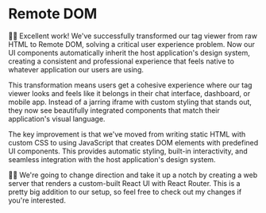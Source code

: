# Remote DOM

👨‍💼 Excellent work! We've successfully transformed our tag viewer from raw HTML to Remote DOM, solving a critical user experience problem. Now our UI components automatically inherit the host application's design system, creating a consistent and professional experience that feels native to whatever application our users are using.

This transformation means users get a cohesive experience where our tag viewer looks and feels like it belongs in their chat interface, dashboard, or mobile app. Instead of a jarring iframe with custom styling that stands out, they now see beautifully integrated components that match their application's visual language.

The key improvement is that we've moved from writing static HTML with custom CSS to using JavaScript that creates DOM elements with predefined UI components. This provides automatic styling, built-in interactivity, and seamless integration with the host application's design system.

🧝‍♀️ We're going to change direction and take it up a notch by creating a web server that renders a custom-built React UI with React Router. This is a pretty big addition to our setup, so feel free to <NextDiffLink>check out my changes</NextDiffLink> if you're interested.
